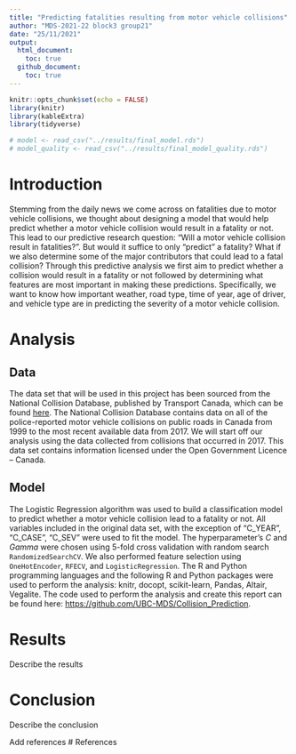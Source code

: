 ```yaml
---
title: "Predicting fatalities resulting from motor vehicle collisions"
author: "MDS-2021-22 block3 group21"
date: "25/11/2021"
output: 
  html_document:
    toc: true
  github_document:
    toc: true
---
```


```r
knitr::opts_chunk$set(echo = FALSE)
library(knitr)
library(kableExtra)
library(tidyverse)
```

```r
# model <- read_csv("../results/final_model.rds")
# model_quality <- read_csv("../results/final_model_quality.rds")
```

# Introduction

Stemming from the daily news we come across on fatalities due to motor vehicle collisions, we thought about designing a model that would help predict whether a motor vehicle collision would result in a fatality or not. This lead to our predictive research question: "Will a motor vehicle collision result in fatalities?". But would it suffice to only "predict" a fatality? What if we also determine some of the major contributors that could lead to a fatal collision? Through this predictive analysis we first aim to predict whether a collision would result in a fatality or not followed by determining what features are most important in making these predictions. Specifically, we want to know how important weather, road type, time of year, age of driver, and vehicle type are in predicting the severity of a motor vehicle collision.

# Analysis
## Data
The data set that will be used in this project has been sourced from the National Collision Database, published by Transport Canada, which can be found [here](https://open.canada.ca/data/en/dataset/1eb9eba7-71d1-4b30-9fb1-30cbdab7e63a). The National Collision Database contains data on all of the police-reported motor vehicle collisions on public roads in Canada from 1999 to the most recent available data from 2017. We will start off our analysis using the data collected from collisions that occurred in 2017. This data set contains information licensed under the Open Government Licence – Canada.

## Model
The Logistic Regression algorithm was used to build a classification model to predict whether a motor vehicle collision lead to a fatality or not. All variables included in the original data set, with the exception of "C_YEAR", "C_CASE", "C_SEV" were used to fit the model. The hyperparameter's $C$ and $Gamma$ were chosen using 5-fold cross validation with random search `RandomizedSearchCV`. We also performed feature selection using `OneHotEncoder`, `RFECV`, and `LogisticRegression`. The R and Python programming languages and the following R and Python packages were used to perform the analysis: knitr, docopt, scikit-learn, Pandas, Altair, Vegalite. The code used to perform the analysis and create this report can be found here: <https://github.com/UBC-MDS/Collision_Prediction>.

# Results
Describe the results

# Conclusion
Describe the conclusion

Add references
# References